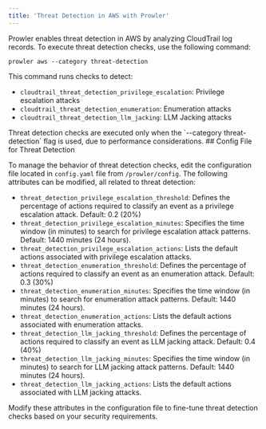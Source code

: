 ```yaml
---
title: 'Threat Detection in AWS with Prowler'
---
```


Prowler enables threat detection in AWS by analyzing CloudTrail log records. To execute threat detection checks, use the following command:

```
prowler aws --category threat-detection
```

This command runs checks to detect:

* `cloudtrail_threat_detection_privilege_escalation`: Privilege escalation attacks
* `cloudtrail_threat_detection_enumeration`: Enumeration attacks
* `cloudtrail_threat_detection_llm_jacking`: LLM Jacking attacks

<Note>
Threat detection checks are executed only when the `--category threat-detection` flag is used, due to performance considerations.

</Note>
## Config File for Threat Detection

To manage the behavior of threat detection checks, edit the configuration file located in `config.yaml` file from `/prowler/config`. The following attributes can be modified, all related to threat detection:

* `threat_detection_privilege_escalation_threshold`: Defines the percentage of actions required to classify an event as a privilege escalation attack. Default: 0.2 (20%)
* `threat_detection_privilege_escalation_minutes`: Specifies the time window (in minutes) to search for privilege escalation attack patterns. Default: 1440 minutes (24 hours).
* `threat_detection_privilege_escalation_actions`: Lists the default actions associated with privilege escalation attacks.
* `threat_detection_enumeration_threshold`: Defines the percentage of actions required to classify an event as an enumeration attack. Default: 0.3 (30%)
* `threat_detection_enumeration_minutes`: Specifies the time window (in minutes) to search for enumeration attack patterns. Default: 1440 minutes (24 hours).
* `threat_detection_enumeration_actions`: Lists the default actions associated with enumeration attacks.
* `threat_detection_llm_jacking_threshold`: Defines the percentage of actions required to classify an event as LLM jacking attack. Default: 0.4 (40%)
* `threat_detection_llm_jacking_minutes`: Specifies the time window (in minutes) to search for LLM jacking attack patterns. Default: 1440 minutes (24 hours).
* `threat_detection_llm_jacking_actions`: Lists the default actions associated with LLM jacking attacks.

Modify these attributes in the configuration file to fine-tune threat detection checks based on your security requirements.
